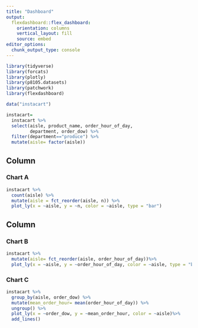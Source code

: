 ```yaml
---
title: "Dashboard"
output: 
  flexdashboard::flex_dashboard:
    orientation: columns
    vertical_layout: fill
    source: embed
editor_options: 
  chunk_output_type: console
---
```


```r
library(tidyverse)
library(forcats)
library(plotly)
library(p8105.datasets)
library(patchwork)
library(flexdashboard)
```


```r
data("instacart")
```
```r
instacart=
  instacart %>%
  select(aisle, product_name, order_hour_of_day, 
         department, order_dow) %>%   
  filter(department=="produce") %>%
  mutate(aisle= factor(aisle))
```

Column {data-width=650}
-----------------------------------------------------------------------

### Chart A

```r
instacart %>% 
  count(aisle) %>% 
  mutate(aisle = fct_reorder(aisle, n)) %>% 
  plot_ly(x = ~aisle, y = ~n, color = ~aisle, type = "bar")
```

Column {data-width=350}
-----------------------------------------------------------------------

### Chart B

```r
instacart %>% 
  mutate(aisle= fct_reorder(aisle, order_hour_of_day))%>% 
  plot_ly(x = ~aisle, y = ~order_hour_of_day, color = ~aisle, type = "box")
```

### Chart C

```r
instacart %>% 
  group_by(aisle, order_dow) %>% 
  mutate(mean_order_hour= mean(order_hour_of_day)) %>% 
  ungroup() %>% 
  plot_ly(x = ~order_dow, y = ~mean_order_hour, color = ~aisle)%>%
  add_lines()
```

